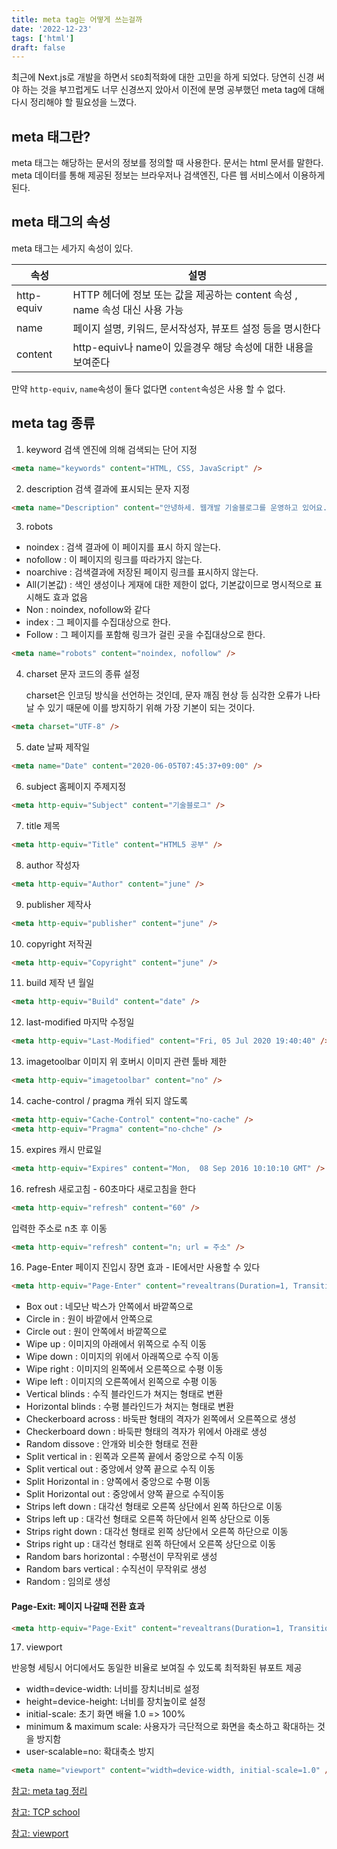 ```yaml
---
title: meta tag는 어떻게 쓰는걸까
date: '2022-12-23'
tags: ['html']
draft: false
---
```


최근에 Next.js로 개발을 하면서 `SEO`최적화에 대한 고민을 하게 되었다.
당연히 신경 써야 하는 것을 부끄럽게도 너무 신경쓰지 았아서
이전에 분명 공부했던 meta tag에 대해 다시 정리해야 할 필요성을 느꼈다.

## meta 태그란?

meta 태그는 해당하는 문서의 정보를 정의할 때 사용한다. 문서는 html 문서를 말한다.
meta 데이터를 통해 제공된 정보는 브라우저나 검색엔진, 다른 웹 서비스에서 이용하게 된다.

## meta 태그의 속성

meta 태그는 세가지 속성이 있다.

| 속성       | 설명                                                                        |
| ---------- | --------------------------------------------------------------------------- |
| http-equiv | HTTP 헤더에 정보 또는 값을 제공하는 content 속성 , name 속성 대신 사용 가능 |
| name       | 페이지 설명, 키워드, 문서작성자, 뷰포트 설정 등을 명시한다                  |
| content    | http-equiv나 name이 있을경우 해당 속성에 대한 내용을 보여준다               |

만약 `http-equiv`, `name`속성이 둘다 없다면 `content`속성은 사용 할 수 없다.

## meta tag 종류

1. keyword
   검색 엔진에 의해 검색되는 단어 지정

```html
<meta name="keywords" content="HTML, CSS, JavaScript" />
```

2. description
   검색 결과에 표시되는 문자 지정

```html
<meta name="Description" content="안녕하세. 웹개발 기술블로그를 운영하고 있어요. 반갑습니다." />
```

3. robots

- noindex : 검색 결과에 이 페이지를 표시 하지 않는다.
- nofollow : 이 페이지의 링크를 따라가지 않는다.
- noarchive : 검색결과에 저장된 페이지 링크를 표시하지 않는다.
- All(기본값) : 색인 생성이나 게재에 대한 제한이 없다, 기본값이므로 명시적으로 표시해도 효과 없음
- Non : noindex, nofollow와 같다
- index : 그 페이지를 수집대상으로 한다.
- Follow : 그 페이지를 포함해 링크가 걸린 곳을 수집대상으로 한다.

```html
<meta name="robots" content="noindex, nofollow" />
```

4. charset 문자 코드의 종류 설정

   charset은 인코딩 방식을 선언하는 것인데, 문자 깨짐 현상 등 심각한 오류가 나타날 수 있기 때문에
   이를 방지하기 위해 가장 기본이 되는 것이다.

```html
<meta charset="UTF-8" />
```

5. date 날짜 제작일

```html
<meta name="Date" content="2020-06-05T07:45:37+09:00" />
```

6. subject 홈페이지 주제지정

```html
<meta http-equiv="Subject" content="기술블로그" />
```

7. title 제목

```html
<meta http-equiv="Title" content="HTML5 공부" />
```

8. author 작성자

```html
<meta http-equiv="Author" content="june" />
```

9. publisher 제작사

```html
<meta http-equiv="publisher" content="june" />
```

10. copyright 저작권

```html
<meta http-equiv="Copyright" content="june" />
```

11. build 제작 년 월일

```html
<meta http-equiv="Build" content="date" />
```

12. last-modified 마지막 수정일

```html
<meta http-equiv="Last-Modified" content="Fri, 05 Jul 2020 19:40:40" />
```

13. imagetoolbar 이미지 위 호버시 이미지 관련 툴바 제한

```html
<meta http-equiv="imagetoolbar" content="no" />
```

14. cache-control / pragma 캐쉬 되지 않도록

```html
<meta http-equiv="Cache-Control" content="no-cache" />
<meta http-equiv="Pragma" content="no-chche" />
```

15. expires 캐시 만료일

```html
<meta http-equiv="Expires" content="Mon,  08 Sep 2016 10:10:10 GMT" />
```

16. refresh 새로고침 - 60초마다 새로고침을 한다

```html
<meta http-equiv="refresh" content="60" />
```

입력한 주소로 n초 후 이동

```html
<meta http-equiv="refresh" content="n; url = 주소" />
```

16. Page-Enter 페이지 진입시 장면 효과 - IE에서만 사용할 수 있다

```html
<meta http-equiv="Page-Enter" content="revealtrans(Duration=1, Transition=12)" />
```

- Box out : 네모난 박스가 안쪽에서 바깥쪽으로
- Circle in : 원이 바깥에서 안쪽으로
- Circle out : 원이 안쪽에서 바깥쪽으로
- Wipe up : 이미지의 아래에서 위쪽으로 수직 이동
- Wipe down : 이미지의 위에서 아래쪽으로 수직 이동
- Wipe right : 이미지의 왼쪽에서 오른쪽으로 수평 이동
- Wipe left : 이미지의 오른쪽에서 왼쪽으로 수평 이동
- Vertical blinds : 수직 블라인드가 쳐지는 형태로 변환
- Horizontal blinds : 수평 블라인드가 쳐지는 형태로 변환
- Checkerboard across : 바둑판 형태의 격자가 왼쪽에서 오른쪽으로 생성
- Checkerboard down : 바둑판 형태의 격자가 위에서 아래로 생성
- Random dissove : 안개와 비슷한 형태로 전환
- Split vertical in : 왼쪽과 오른쪽 끝에서 중앙으로 수직 이동
- Split vertical out : 중앙에서 양쪽 끝으로 수직 이동
- Split Horizontal in : 양쪽에서 중앙으로 수평 이동
- Split Horizontal out : 중앙에서 양쪽 끝으로 수직이동
- Strips left down : 대각선 형태로 오른쪽 상단에서 왼쪽 하단으로 이동
- Strips left up : 대각선 형태로 오른쪽 하단에서 왼쪽 상단으로 이동
- Strips right down : 대각선 형태로 왼쪽 상단에서 오른쪽 하단으로 이동
- Strips right up : 대각선 형태로 왼쪽 하단에서 오른쪽 상단으로 이동
- Random bars horizontal : 수평선이 무작위로 생성
- Random bars vertical : 수직선이 무작위로 생성
- Random : 임의로 생성

#### Page-Exit: 페이지 나갈때 전환 효과

```html
<meta http-equiv="Page-Exit" content="revealtrans(Duration=1, Transition=12)" />
```

17. viewport

반응형 세팅시 어디에서도 동일한 비율로 보여질 수 있도록 최적화된 뷰포트 제공

- width=device-width: 너비를 장치너비로 설정
- height=device-height: 너비를 장치높이로 설정
- initial-scale: 초기 화면 배율 1.0 => 100%
- minimum & maximum scale: 사용자가 극단적으로 화면을 축소하고 확대하는 것을 방지함
- user-scalable=no: 확대축소 방지

```html
<meta name="viewport" content="width=device-width, initial-scale=1.0" />
```

[참고: meta tag 정리](https://inpa.tistory.com/entry/HTML-%F0%9F%93%9A-meta-%ED%83%9C%EA%B7%B8-%EC%A0%95%EB%A6%AC)

[참고: TCP school](http://www.tcpschool.com/html-tags/meta)

[참고: viewport](https://aboooks.tistory.com/352)
